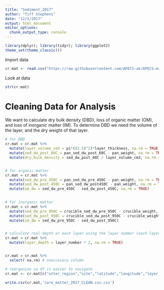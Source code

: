 ```yaml
---
title: "Sediment_2017"
author: "Tiff Stephens"
date: "12/1/2017"
output: html_document
editor_options: 
  chunk_output_type: console
---
```


```r
library(dplyr); library(tidyr); library(ggplot2)
theme_set(theme_classic())
```

Import data
```r
cr.mat <- read.csv("https://raw.githubusercontent.com/APECS-ak/APECS-master-repos/master/ALL_DATA/core_matter_2017_RAW.csv", stringsAsFactors = FALSE, header = TRUE)
```


Look at data
```r
str(cr.mat)
```



# Cleaning Data for Analysis

We want to calculate dry bulk density (DBD), loss of organic matter (OM), and loss of inorganic matter (IM). To determine DBD we need the volume of the layer, and the dry weight of that layer. 
```r

# for DBD
cr.mat = cr.mat %>% 
  mutate(layer_volume_cm3 = pi*((2.5)^2)*layer_thickness, na.rm = TRUE) %>%
  mutate(sed_dw_post_60C = pan_sed_dw_post_60C - pan_weight, na.rm = TRUE) %>%
  mutate(dry_bulk_density = sed_dw_post_60C / layer_volume_cm3, na.rm = TRUE)


# for organic matter
cr.mat = cr.mat %>% 
  mutate(sed_dw_pre_450C = pan_sed_dw_pre_450C - pan_weight, na.rm = TRUE) %>%
  mutate(sed_dw_post_450C = pan_sed_dw_post450C - pan_weight, na.rm = TRUE) %>%
  mutate(om_dw = sed_dw_pre_450C - sed_dw_post_450C, na.rm = TRUE)
  

# for inorganic matter
cr.mat = cr.mat %>%   
  mutate(sed_dw_pre_950C = crucible_sed_dw_pre_950C - crucible_weight, na.rm = TRUE) %>%
  mutate(sed_dw_post_950C = crucible_sed_dw_post_950C - crucible_weight, na.rm = TRUE) %>%
  mutate(im_dw = sed_dw_pre_950C - sed_dw_post_950C)


# calculate real depth or each layer using the layer number (each layer was cut at 2 cm but adjusted using the compaction coefficient)
cr.mat = cr.mat %>% 
  mutate(layer_depth = layer_number * 2, na.rm = TRUE)


cr.mat = cr.mat %>% 
  select(-na.rm) # uneccesary column
```

```r
# reorganize so df is easier to navigate
cr.mat <- cr.mat[c("otter_region","site","latitude","longitude","layer_number","layer_depth","layer_thickness","layer_volume_cm3","pan_weight","pan_sed_ww_pre_60C","pan_sed_dw_post_60C","sed_dw_post_60C","pan_sed_dw_pre_450C","pan_sed_dw_post450C","sed_dw_pre_450C","sed_dw_post_450C","crucible_weight","crucible_sed_dw_pre_950C","crucible_sed_dw_post_950C","sed_dw_pre_950C","sed_dw_post_950C","dry_bulk_density","om_dw","im_dw")]
```




```r
write.csv(cr.mat,'core_matter_2017_CLEAN.csv.csv')
```










